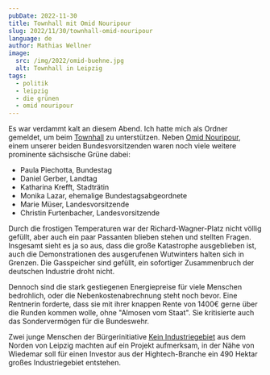 ```yaml
---
pubDate: 2022-11-30
title: Townhall mit Omid Nouripour
slug: 2022/11/30/townhall-omid-nouripour
language: de
author: Mathias Wellner
image:
  src: /img/2022/omid-buehne.jpg
  alt: Townhall in Leipzig
tags:
  - politik
  - leipzig
  - die grünen
  - omid nouripour
---
```



<ResponsiveImage
  src="/img/2022/omid-buehne.jpg"
  alt="Townhall in Leipzig mit Omid Nouripour"
  aspectRatio="16:9"
/>

Es war verdammt kalt an diesem Abend. Ich hatte mich als Ordner gemeldet, um beim [Townhall](https://www.gruene-leipzig.de/startseite/artikel-ansicht/townhall-mit-omid-nouripour-am-30-november-auf-dem-richard-wagner-platz) zu unterstützen. Neben [Omid Nouripour](https://de.wikipedia.org/wiki/Omid_Nouripour), einem unserer beiden Bundesvorsitzenden waren noch viele weitere prominente sächsische Grüne dabei:

- Paula Piechotta, Bundestag
- Daniel Gerber, Landtag
- Katharina Krefft, Stadträtin
- Monika Lazar, ehemalige Bundestagsabgeordnete
- Marie Müser, Landesvorsitzende
- Christin Furtenbacher, Landesvorsitzende

Durch die frostigen Temperaturen war der Richard-Wagner-Platz nicht völlig gefüllt, aber auch ein paar Passanten blieben stehen und stellten Fragen. Insgesamt sieht es ja so aus, dass die große Katastrophe ausgeblieben ist, auch die Demonstrationen des ausgerufenen Wutwinters halten sich in Grenzen. Die Gasspeicher sind gefüllt, ein sofortiger Zusammenbruch der deutschen Industrie droht nicht.

Dennoch sind die stark gestiegenen Energiepreise für viele Menschen bedrohlich, oder die Nebenkostenabrechnung steht noch bevor. Eine Rentnerin forderte, dass sie mit ihrer knappen Rente von 1400€ gerne über die Runden kommen wolle, ohne "Almosen vom Staat". Sie kritisierte auch das Sondervermögen für die Bundeswehr.

Zwei junge Menschen der Bürgerinitiative [Kein Industriegebiet](https://keinindustriegebiet.de/) aus dem Norden von Leipzig machten auf ein Projekt aufmerksam, in der Nähe von Wiedemar soll für einen Investor aus der Hightech-Branche ein 490 Hektar großes Industriegebiet entstehen.

